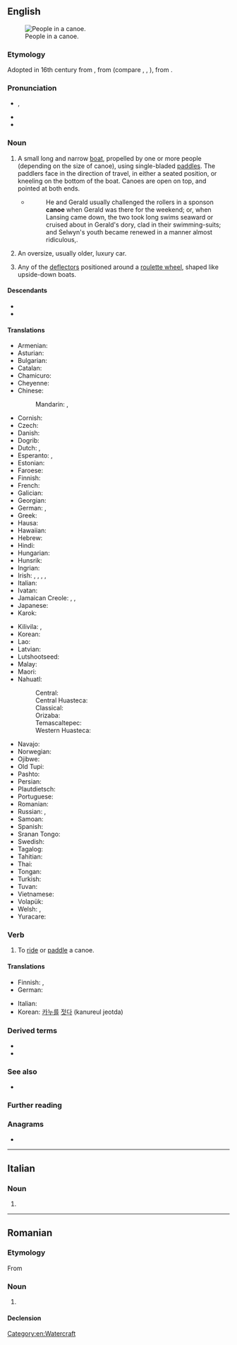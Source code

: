{{also|canoë|canoé}}
==English==
[[Image:Muskoka canoe.jpg|thumb|right|People in a canoe.]]

===Etymology===
Adopted in 16th century from {{bor|en|es|canoa}}, from {{der|en|tnq|*kanowa||dugout canoe}} (compare {{cog|arw|kanoa||canoe}}, {{cog|guc|anuwa}}, {{m|guc|anua||boat, canoe}}), from {{der|en|awd-pro|*kanawa}}.

===Pronunciation===
* {{enPR|kə-no͞o'}}, {{IPA|en|/kəˈnuː/}}
* {{audio|en|En-us-canoe.ogg|Audio (US)}}
* {{rhymes|en|uː|s=2}}

===Noun===
{{en-noun}}

# A small long and narrow [[boat]], propelled by one or more people (depending on the size of canoe), using single-bladed [[paddle]]s. The paddlers face in the direction of travel, in either a seated position, or kneeling on the bottom of the boat. Canoes are open on top, and pointed at both ends.
#* {{RQ:Chmbrs YngrSt|IX}}
#*: He and Gerald usually challenged the rollers in a sponson '''canoe''' when Gerald was there for the weekend; or, when Lansing came down, the two took long swims seaward or cruised about in Gerald's dory, clad in their swimming-suits; and Selwyn's youth became renewed in a manner almost ridiculous,{{nb...}}.
# {{lb|en|slang}} An oversize, usually older, luxury car.
# {{lb|en|gambling}} Any of the [[deflector]]s positioned around a [[roulette wheel]], shaped like upside-down boats.

====Descendants====
* {{desc|de|Kanu|bor=1}}
* {{desc|ga|canú|bor=1}}

====Translations====
{{trans-top|small long and narrow boat}}
* Armenian: {{t+|hy|կանոե}}
* Asturian: {{t+|ast|canoa|f}}
* Bulgarian: {{t|bg|кану|n}}
* Catalan: {{t|ca|canoa|f}}
* Chamicuro: {{t|ccc|pi'tochi}}
* Cheyenne: {{t|chy|sémo}}
* Chinese:
*: Mandarin: {{t+|cmn|獨木舟|sc=Hani}}, {{t+|cmn|独木舟|tr=dúmùzhōu|sc=Hani}}
* Cornish: {{t|kw|kanou|m}}
* Czech: {{t+|cs|kánoe|f}}
* Danish: {{t+|da|kano}}
* Dogrib: {{t|dgr|elà}}
* Dutch: {{t+|nl|kano|m}}, {{t+|nl|korjaal|f}}
* Esperanto: {{t|eo|kanuo}}, {{t|eo|kanoto}}
* Estonian: {{t|et|kanuu}}
* Faroese: {{t|fo|kano|f}}
* Finnish: {{t+|fi|kanootti}}
* French: {{t+|fr|canoë|m}}
* Galician: {{t+|gl|canoa|f}}
* Georgian: {{t|ka|ბაიდარა}}
* German: {{t+|de|Kanu|n}}, {{t+|de|Kanadier|m}}
* Greek: {{t+|el|κανό|n}}
* Hausa: {{t|ha|kwalekwale}}
* Hawaiian: {{t|haw|waʻa}}
* Hebrew: {{t+|he|קנו}}
* Hindi: {{t+|hi|कश्ती|f}}
* Hungarian: {{t+|hu|kenu}}
* Hunsrik: {{t|hrx|Kanoh|f}}
* Ingrian: {{t|izh|ixico}}
* Irish: {{t|ga|canú|m}}, {{t|ga|báidín|m}}, {{t+|ga|curach|f}}, {{t|ga|curachán|m}}, {{t|ga|curach chaol|f}}
* Italian: {{t+|it|canoa|f}}
* Ivatan: {{t|ivv|tataya}}
* Jamaican Creole: {{t|jam|kianuu}}, {{t|jam|kianu}}, {{t|jam|kunu}}
* Japanese: {{t+|ja|カヌー|tr=kanū}}
* Karok: {{t|kyh|páah}}
{{trans-mid}}
* Kilivila: {{t|kij|waga}}, {{t|kij|masawa}} {{qualifier|for Kula exchange}}
* Korean: {{t|ko|카누}}
* Lao: {{t-needed|lo}}
* Latvian: {{t|lv|kanu laiva}}
* Lutshootseed: {{t|lut|q'il'bid}}
* Malay: {{t|ms|kanu}}
* Maori: {{t|mi|waka}}
* Nahuatl:
*: Central: {{t|nhn|acalli}}
*: Central Huasteca: {{t|nch|akali}}
*: Classical: {{t|nci|acalli}}
*: Orizaba: {{t|nlv|akalli}}
*: Temascaltepec: {{t|nhv|akalli}}
*: Western Huasteca: {{t|nhw|akali}}
* Navajo: {{t|nv|tsin naaʼeeł}}
* Norwegian: {{t|no|kano|m}}
* Ojibwe: {{t|oj|jiimaan}}
* Old Tupi: {{t|tpw|ygara}}
* Pashto: {{t|ps|کنوه|f|tr=kanoa}}
* Persian: {{t|fa|کانو}}
* Plautdietsch: {{t+|pdt|Kon|m}}
* Portuguese: {{t+|pt|canoa|f}}
* Romanian: {{t+|ro|canoe|f}}
* Russian: {{t+|ru|кано́э|n}}, {{t+|ru|байда́рка|f}}
* Samoan: {{t|sm|vaʻa}}
* Spanish: {{t+|es|canoa|f}}
* Sranan Tongo: {{t|srn|kruyara}}
* Swedish: {{t+|sv|kanot}}
* Tagalog: {{t|tl|lunday}}
* Tahitian: {{t|ty|vaʻa}}
* Thai: {{t|th|เรือแจว}}
* Tongan: {{t|to|vaka}}
* Turkish: {{t+|tr|kano}}
* Tuvan: {{t|tyv|хеме}}
* Vietnamese: {{t+|vi|xuồng}}
* Volapük: {{t|vo|kanud}}
* Welsh: {{t|cy|ceufad}}, {{t|cy|canŵ}}
* Yuracare: {{t|yuz|pojore}}
{{trans-bottom}}

{{trans-top|slang: an oversized luxury car}}
{{trans-mid}}
{{trans-bottom}}

===Verb===
{{en-verb}}

# To [[ride]] or [[paddle]] a canoe.

====Translations====
{{trans-top|to ride or paddle a canoe}}
* Finnish: {{t+|fi|meloa}}, {{t|fi|[[meloa]] [[kanootti|kanootilla]]}}
* German: {{t+|de|paddeln}}
{{trans-mid}}
* Italian: {{t|it|andare in canoa}}
* Korean: [[카누]]를 [[젓다]] (kanureul jeotda)
{{trans-bottom}}

===Derived terms===
* {{l|en|canoeist}}
* {{l|en|paddle one's own canoe}}

===See also===
* {{l|en|kayak}}

===Further reading===
{{pedia}}

===Anagrams===
* {{anagrams|en|a=aceno|Ocean|acone|ocean}}

[[Category:en:Watercraft]]

----

==Italian==

===Noun===
{{head|it|noun form|g=f}}

# {{plural of|it|canoa}}

----

==Romanian==

===Etymology===
From {{bor|ro|fr|canoë}}

===Noun===
{{ro-noun|f|canoe}}

# {{l|en|canoe}}

====Declension====
{{ro-noun-f-e-e}}